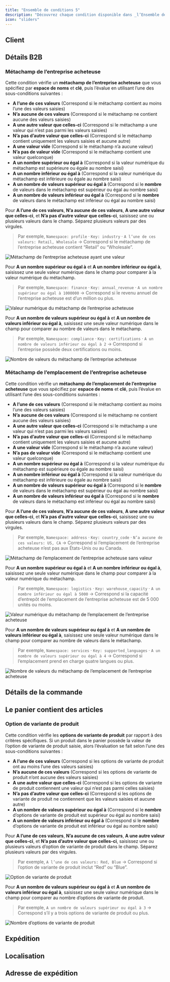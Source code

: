 ```yaml
---
title: "Ensemble de conditions 5"
description: "Découvrez chaque condition disponible dans _l’Ensemble de conditions 5_."
icon: "sliders"
---
```



<Always />

<PreviousAllConditionsInvalid />

## Client

<NewCustomer />
<RepeatCustomer />
<CustomerTotalPreviousSpent />
<EmailAddress />
<CustomerTag />
<CustomerTags />

## Détails B2B

### Métachamp de l’entreprise acheteuse

Cette condition vérifie un **métachamp de l’entreprise acheteuse** que vous spécifiez par **espace de noms** et **clé**, puis l’évalue en utilisant l’une des sous-conditions suivantes :

- **A l’une de ces valeurs** (Correspond si le métachamp contient au moins l’une des valeurs saisies)  
- **N’a aucune de ces valeurs** (Correspond si le métachamp ne contient aucune des valeurs saisies)  
- **A une autre valeur que celles-ci** (Correspond si le métachamp a une valeur qui n’est pas parmi les valeurs saisies)  
- **N’a pas d’autre valeur que celles-ci** (Correspond si le métachamp contient uniquement les valeurs saisies et aucune autre)  
- **A une valeur vide** (Correspond si le métachamp n’a aucune valeur)  
- **N’a pas de valeur vide** (Correspond si le métachamp contient une valeur quelconque)  
- **A un nombre supérieur ou égal à** (Correspond si la valeur numérique du métachamp est supérieure ou égale au nombre saisi)  
- **A un nombre inférieur ou égal à** (Correspond si la valeur numérique du métachamp est inférieure ou égale au nombre saisi)  
- **A un nombre de valeurs supérieur ou égal à** (Correspond si le **nombre** de valeurs dans le métachamp est supérieur ou égal au nombre saisi)  
- **A un nombre de valeurs inférieur ou égal à** (Correspond si le **nombre** de valeurs dans le métachamp est inférieur ou égal au nombre saisi)  

Pour **A l’une de ces valeurs**, **N’a aucune de ces valeurs**, **A une autre valeur que celles-ci**, et **N’a pas d’autre valeur que celles-ci**, saisissez une ou plusieurs valeurs dans le champ. Séparez plusieurs valeurs par des virgules.

> Par exemple, `Namespace: profile` · `Key: industry` · `A l’une de ces valeurs: Retail, Wholesale` → Correspond si le métachamp de l’entreprise acheteuse contient “Retail” ou “Wholesale”.

<img
  src="/images/essentials/condition-sets/purchasing-company-metafield-has-any-value.webp"
  alt="Métachamp de l’entreprise acheteuse ayant une valeur"
/>

Pour **A un nombre supérieur ou égal à** et **A un nombre inférieur ou égal à**, saisissez une seule valeur numérique dans le champ pour comparer à la valeur numérique du métachamp.

> Par exemple, `Namespace: finance` · `Key: annual_revenue` · `A un nombre supérieur ou égal à 1000000` → Correspond si le revenu annuel de l’entreprise acheteuse est d’un million ou plus.

<img
  src="/images/essentials/condition-sets/purchasing-company-metafield-greater-value.webp"
  alt="Valeur numérique du métachamp de l’entreprise acheteuse"
/>

Pour **A un nombre de valeurs supérieur ou égal à** et **A un nombre de valeurs inférieur ou égal à**, saisissez une seule valeur numérique dans le champ pour comparer au nombre de valeurs dans le métachamp.

> Par exemple, `Namespace: compliance` · `Key: certifications` · `A un nombre de valeurs inférieur ou égal à 2` → Correspond si l’entreprise possède deux certifications ou moins.

<img
  src="/images/essentials/condition-sets/purchasing-company-metafield-values-count.webp"
  alt="Nombre de valeurs du métachamp de l’entreprise acheteuse"
/>

### Métachamp de l’emplacement de l’entreprise acheteuse

Cette condition vérifie un **métachamp de l’emplacement de l’entreprise acheteuse** que vous spécifiez par **espace de noms** et **clé**, puis l’évalue en utilisant l’une des sous-conditions suivantes :

- **A l’une de ces valeurs** (Correspond si le métachamp contient au moins l’une des valeurs saisies)  
- **N’a aucune de ces valeurs** (Correspond si le métachamp ne contient aucune des valeurs saisies)  
- **A une autre valeur que celles-ci** (Correspond si le métachamp a une valeur qui n’est pas parmi les valeurs saisies)  
- **N’a pas d’autre valeur que celles-ci** (Correspond si le métachamp contient uniquement les valeurs saisies et aucune autre)  
- **A une valeur vide** (Correspond si le métachamp n’a aucune valeur)  
- **N’a pas de valeur vide** (Correspond si le métachamp contient une valeur quelconque)  
- **A un nombre supérieur ou égal à** (Correspond si la valeur numérique du métachamp est supérieure ou égale au nombre saisi)  
- **A un nombre inférieur ou égal à** (Correspond si la valeur numérique du métachamp est inférieure ou égale au nombre saisi)  
- **A un nombre de valeurs supérieur ou égal à** (Correspond si le **nombre** de valeurs dans le métachamp est supérieur ou égal au nombre saisi)  
- **A un nombre de valeurs inférieur ou égal à** (Correspond si le **nombre** de valeurs dans le métachamp est inférieur ou égal au nombre saisi)  

Pour **A l’une de ces valeurs**, **N’a aucune de ces valeurs**, **A une autre valeur que celles-ci**, et **N’a pas d’autre valeur que celles-ci**, saisissez une ou plusieurs valeurs dans le champ. Séparez plusieurs valeurs par des virgules.

> Par exemple, `Namespace: address` · `Key: country_code` · `N’a aucune de ces valeurs: US, CA` → Correspond si l’emplacement de l’entreprise acheteuse n’est pas aux États-Unis ou au Canada.

<img
  src="/images/essentials/condition-sets/purchasing-company-location-metafield-does-not-have.webp"
  alt="Métachamp de l’emplacement de l’entreprise acheteuse sans valeur"
/>

Pour **A un nombre supérieur ou égal à** et **A un nombre inférieur ou égal à**, saisissez une seule valeur numérique dans le champ pour comparer à la valeur numérique du métachamp.

> Par exemple, `Namespace: logistics` · `Key: warehouse_capacity` · `A un nombre inférieur ou égal à 5000` → Correspond si la capacité d’entrepôt de l’emplacement de l’entreprise acheteuse est de 5 000 unités ou moins.

<img
  src="/images/essentials/condition-sets/purchasing-company-location-metafield-less-value.webp"
  alt="Valeur numérique du métachamp de l’emplacement de l’entreprise acheteuse"
/>

Pour **A un nombre de valeurs supérieur ou égal à** et **A un nombre de valeurs inférieur ou égal à**, saisissez une seule valeur numérique dans le champ pour comparer au nombre de valeurs dans le métachamp.

> Par exemple, `Namespace: services` · `Key: supported_languages` · `A un nombre de valeurs supérieur ou égal à 4` → Correspond si l’emplacement prend en charge quatre langues ou plus.

<img
  src="/images/essentials/condition-sets/purchasing-company-location-metafield-values-count.webp"
  alt="Nombre de valeurs du métachamp de l’emplacement de l’entreprise acheteuse"
/>

## Détails de la commande

<OrderTotalAmount />
<OrderSubtotalAmount />
<OrderTotalQuantity />
<OrderTotalWeight />

## Le panier contient des articles

<ProductTag />
<ProductTags />

### Option de variante de produit

Cette condition vérifie les **options de variante de produit** par rapport à des critères spécifiques. Si un produit dans le panier possède la valeur de l’option de variante de produit saisie, alors l’évaluation se fait selon l’une des sous-conditions suivantes :

- **A l’une de ces valeurs** (Correspond si les options de variante de produit ont au moins l’une des valeurs saisies)  
- **N’a aucune de ces valeurs** (Correspond si les options de variante de produit n’ont aucune des valeurs saisies)  
- **A une autre valeur que celles-ci** (Correspond si les options de variante de produit contiennent une valeur qui n’est pas parmi celles saisies)  
- **N’a pas d’autre valeur que celles-ci** (Correspond si les options de variante de produit ne contiennent que les valeurs saisies et aucune autre)  
- **A un nombre de valeurs supérieur ou égal à** (Correspond si le **nombre** d’options de variante de produit est supérieur ou égal au nombre saisi)  
- **A un nombre de valeurs inférieur ou égal à** (Correspond si le **nombre** d’options de variante de produit est inférieur ou égal au nombre saisi)  

Pour **A l’une de ces valeurs**, **N’a aucune de ces valeurs**, **A une autre valeur que celles-ci**, et **N’a pas d’autre valeur que celles-ci**, saisissez une ou plusieurs valeurs d’option de variante de produit dans le champ. Séparez plusieurs valeurs par des virgules.

> Par exemple, `A l’une de ces valeurs: Red, Blue` → Correspond si l’option de variante de produit inclut “Red” ou “Blue”.

<img
  src="/images/essentials/condition-sets/product-variant-option.webp"
  alt="Option de variante de produit"
/>

Pour **A un nombre de valeurs supérieur ou égal à** et **A un nombre de valeurs inférieur ou égal à**, saisissez une seule valeur numérique dans le champ pour comparer au nombre d’options de variante de produit.

> Par exemple, `A un nombre de valeurs supérieur ou égal à 3` → Correspond s’il y a trois options de variante de produit ou plus.

<img
  src="/images/essentials/condition-sets/count-product-variant-option.webp"
  alt="Nombre d’options de variante de produit"
/>

## Expédition

<SelectedShippingTypeShipPickup />
<ShippingMethodsAvailable />

## Localisation

<UserLanguage />
<Market />

## Adresse de expédition

<ShippingAddressIsEmpty />
<ShippingAddressIsNotEmpty />
<FullNameFirstNameLastName />
<FirstName />
<LastName />
<Company />
<PhoneNumber />
<CityArea />
<ProvinceCodeStateCode />
<Country />
<ZipCodePostalCode />
